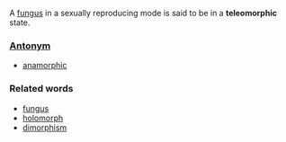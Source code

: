 A [[fungus]] in a sexually reproducing mode is said to be in a '''teleomorphic''' state.

===[[Antonym]]===
*[[anamorphic]]

===Related words===
*[[fungus]]
*[[holomorph]]
*[[dimorphism]]